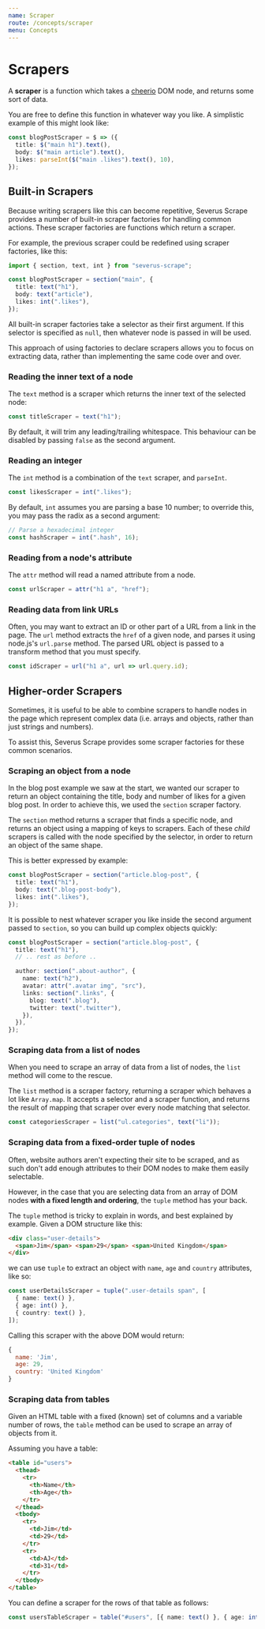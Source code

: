 ```yaml
---
name: Scraper
route: /concepts/scraper
menu: Concepts
---
```


# Scrapers

A **scraper** is a function which takes a [cheerio](https://npm.im/cheerio) DOM node, and returns some sort of data.

You are free to define this function in whatever way you like. A simplistic example of this might look like:

```ts
const blogPostScraper = $ => ({
  title: $("main h1").text(),
  body: $("main article").text(),
  likes: parseInt($("main .likes").text(), 10),
});
```

## Built-in Scrapers

Because writing scrapers like this can become repetitive, Severus Scrape provides a number of built-in scraper factories for handling common actions.
These scraper factories are functions which return a scraper.

For example, the previous scraper could be redefined using scraper factories, like this:

```ts
import { section, text, int } from "severus-scrape";

const blogPostScraper = section("main", {
  title: text("h1"),
  body: text("article"),
  likes: int(".likes"),
});
```

All built-in scraper factories take a selector as their first argument.
If this selector is specified as `null`, then whatever node is passed in will be used.

This approach of using factories to declare scrapers allows you to focus on extracting data, rather than implementing the same code over and over.

### Reading the inner text of a node

The `text` method is a scraper which returns the inner text of the selected node:

```ts
const titleScraper = text("h1");
```

By default, it will trim any leading/trailing whitespace. This behaviour can be disabled by passing `false` as the second argument.

### Reading an integer

The `int` method is a combination of the `text` scraper, and `parseInt`.

```ts
const likesScraper = int(".likes");
```

By default, `int` assumes you are parsing a base 10 number; to override this, you may pass the radix as a second argument:

```ts
// Parse a hexadecimal integer
const hashScraper = int(".hash", 16);
```

### Reading from a node's attribute

The `attr` method will read a named attribute from a node.

```ts
const urlScraper = attr("h1 a", "href");
```

### Reading data from link URLs

Often, you may want to extract an ID or other part of a URL from a link in the page.
The `url` method extracts the `href` of a given node, and parses it using node.js's `url.parse` method.
The parsed URL object is passed to a transform method that you must specify.

```ts
const idScraper = url("h1 a", url => url.query.id);
```

## Higher-order Scrapers

Sometimes, it is useful to be able to combine scrapers to handle nodes in the page which represent complex data (i.e. arrays and objects, rather than just strings and numbers).

To assist this, Severus Scrape provides some scraper factories for these common scenarios.

### Scraping an object from a node

In the blog post example we saw at the start, we wanted our scraper to return an object containing the title, body and number of likes for a given blog post.
In order to achieve this, we used the `section` scraper factory.

The `section` method returns a scraper that finds a specific node, and returns an object using a mapping of keys to scrapers.
Each of these _child_ scrapers is called with the node specified by the selector, in order to return an object of the same shape.

This is better expressed by example:

```ts
const blogPostScraper = section("article.blog-post", {
  title: text("h1"),
  body: text(".blog-post-body"),
  likes: int(".likes"),
});
```

It is possible to nest whatever scraper you like inside the second argument passed to `section`, so you can build up complex objects quickly:

```ts
const blogPostScraper = section("article.blog-post", {
  title: text("h1"),
  // .. rest as before ..

  author: section(".about-author", {
    name: text("h2"),
    avatar: attr(".avatar img", "src"),
    links: section(".links", {
      blog: text(".blog"),
      twitter: text(".twitter"),
    }),
  }),
});
```

### Scraping data from a list of nodes

When you need to scrape an array of data from a list of nodes, the `list` method will come to the rescue.

The `list` method is a scraper factory, returning a scraper which behaves a lot like `Array.map`. It accepts a selector and a scraper function, and returns the result of mapping that scraper over every node matching that selector.

```ts
const categoriesScraper = list("ul.categories", text("li"));
```

### Scraping data from a fixed-order tuple of nodes

Often, website authors aren't expecting their site to be scraped, and as such don't add enough attributes to their DOM nodes to make them easily selectable.

However, in the case that you are selecting data from an array of DOM nodes **with a fixed length and ordering**, the `tuple` method has your back.

The `tuple` method is tricky to explain in words, and best explained by example.
Given a DOM structure like this:

```html
<div class="user-details">
  <span>Jim</span> <span>29</span> <span>United Kingdom</span>
</div>
```

we can use `tuple` to extract an object with `name`, `age` and `country` attributes, like so:

```ts
const userDetailsScraper = tuple(".user-details span", [
  { name: text() },
  { age: int() },
  { country: text() },
]);
```

Calling this scraper with the above DOM would return:

```js
{
  name: 'Jim',
  age: 29,
  country: 'United Kingdom'
}
```

### Scraping data from tables

Given an HTML table with a fixed (known) set of columns and a variable number of rows, the `table` method can be used to scrape an array of objects from it.

Assuming you have a table:

```html
<table id="users">
  <thead>
    <tr>
      <th>Name</th>
      <th>Age</th>
    </tr>
  </thead>
  <tbody>
    <tr>
      <td>Jim</td>
      <td>29</td>
    </tr>
    <tr>
      <td>AJ</td>
      <td>31</td>
    </tr>
  </tbody>
</table>
```

You can define a scraper for the rows of that table as follows:

```ts
const usersTableScraper = table("#users", [{ name: text() }, { age: int() }]);
```
